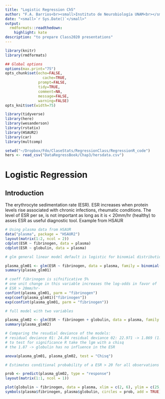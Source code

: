 ```yaml
---
title: "Logistic Regression Ch5"
author: "F.A. Barrios<br><small>Instituto de Neurobiología UNAM<br></small>"
date: "<small>`r Sys.Date()`</small>"
output:
  rmdformats::readthedown:
    highlight: kate
description: "to prepare Class2020 presentations"
---
```


```r
library(knitr)
library(rmdformats)

## Global options
options(max.print="75")
opts_chunk$set(echo=FALSE,
	             cache=TRUE,
               prompt=FALSE,
               tidy=TRUE,
               comment=NA,
               message=FALSE,
               warning=FALSE)
opts_knit$set(width=75)
```

```r
library(tidyverse)
library(here)
library(wesanderson)
library(rstatix)
library(HSAUR2)
library(car)
library(multcomp)

setwd("~/Dropbox/Fdo/ClaseStats/RegressionClass/RegressionR_code")
hers <- read_csv("DataRegressBook/Chap3/hersdata.csv")
```

# Logistic Regression

## Introduction

The erythrocyte sedimentation rate (ESR). ESR increases when protein levels rise associated with chronic infections, rheumatic conditions. The level of ESR per se, is not important as long as it is < 20mm/hr (healthy) to asses ESR as useful diagnostic tool. Example from HSAUR

```r
# Using plasma data from HSAUR
data("plasma", package = "HSAUR2")
layout(matrix(1:2, ncol = 2))
cdplot(ESR ~ fibrinogen, data = plasma)
cdplot(ESR ~ globulin, data = plasma)

# glm general linear model default is logistic for binomial distribution

plasma_glm01 <- glm(ESR ~ fibrinogen, data = plasma, family = binomial())
summary(plasma_glm01)

# coeff fibrinogen is sifnificative 5%
# one unit change in this variable increases the log-odds in favor of
# ESR > 20mm/hr-
confint(plasma_glm01, parm = "fibrinogen")
exp(coef(plasma_glm01)["fibrinogen"])
exp(confint(plasma_glm01, parm = "fibrinogen"))

# full model with two variables

plasma_glm02 <- glm(ESR ~ fibrinogen + globulin, data = plasma, family = binomial())
summary(plasma_glm02)

# Comparing the resudial deviance of the models:
# residual deviance 01: 24.84 residual deviance 02: 22.971 -> 1.869 (1.87)
# to test for significance R take the lgm with a chisq
# the 1.87 -> globulin has no influence in the ESR

anova(plasma_glm01, plasma_glm02, test = "Chisq")

# Estimates conditional probability of a ESR > 20 for all observations

prob <- predict(plasma_glm02, type = "response")
layout(matrix(1:1, ncol = 1))

plot(globulin ~ fibrinogen, data = plasma, xlim = c(2, 6), ylim = c(25, 55), pch = ".")
symbols(plasma$fibrinogen, plasma$globulin, circles = prob, add = TRUE)

```

